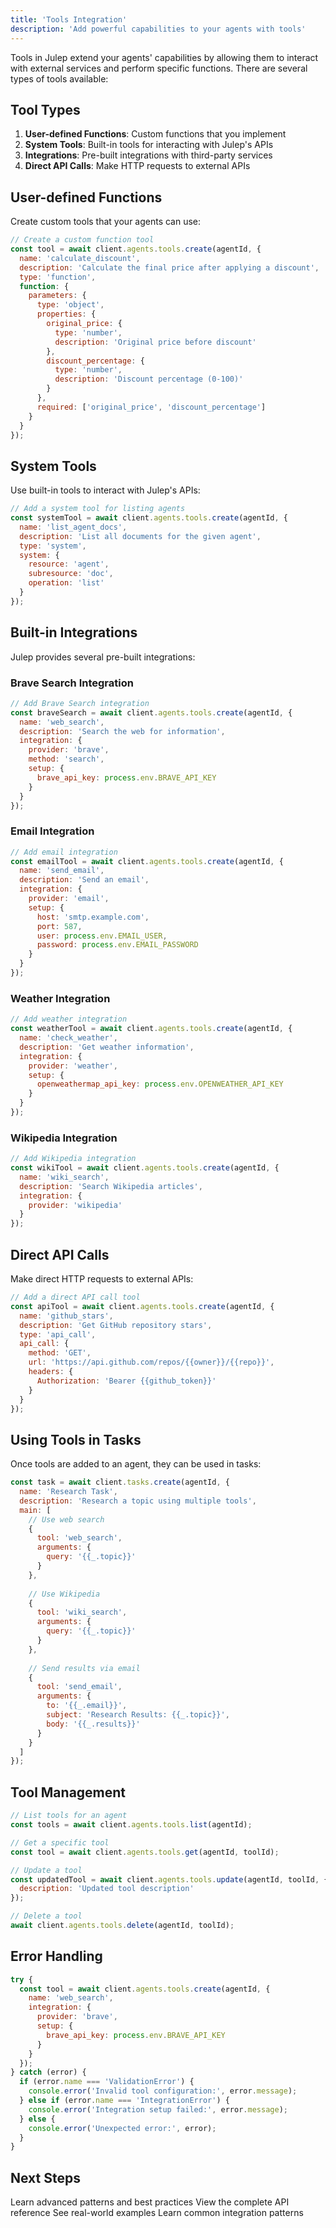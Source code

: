 ```yaml
---
title: 'Tools Integration'
description: 'Add powerful capabilities to your agents with tools'
---
```


Tools in Julep extend your agents' capabilities by allowing them to interact with external services and perform specific functions. There are several types of tools available:

## Tool Types

1. **User-defined Functions**: Custom functions that you implement
2. **System Tools**: Built-in tools for interacting with Julep's APIs
3. **Integrations**: Pre-built integrations with third-party services
4. **Direct API Calls**: Make HTTP requests to external APIs

## User-defined Functions

Create custom tools that your agents can use:

```javascript [expandable]
// Create a custom function tool
const tool = await client.agents.tools.create(agentId, {
  name: 'calculate_discount',
  description: 'Calculate the final price after applying a discount',
  type: 'function',
  function: {
    parameters: {
      type: 'object',
      properties: {
        original_price: {
          type: 'number',
          description: 'Original price before discount'
        },
        discount_percentage: {
          type: 'number',
          description: 'Discount percentage (0-100)'
        }
      },
      required: ['original_price', 'discount_percentage']
    }
  }
});
```

## System Tools

Use built-in tools to interact with Julep's APIs:

```javascript
// Add a system tool for listing agents
const systemTool = await client.agents.tools.create(agentId, {
  name: 'list_agent_docs',
  description: 'List all documents for the given agent',
  type: 'system',
  system: {
    resource: 'agent',
    subresource: 'doc',
    operation: 'list'
  }
});
```

## Built-in Integrations

Julep provides several pre-built integrations:

### Brave Search Integration

```javascript
// Add Brave Search integration
const braveSearch = await client.agents.tools.create(agentId, {
  name: 'web_search',
  description: 'Search the web for information',
  integration: {
    provider: 'brave',
    method: 'search',
    setup: {
      brave_api_key: process.env.BRAVE_API_KEY
    }
  }
});
```

### Email Integration

```javascript
// Add email integration
const emailTool = await client.agents.tools.create(agentId, {
  name: 'send_email',
  description: 'Send an email',
  integration: {
    provider: 'email',
    setup: {
      host: 'smtp.example.com',
      port: 587,
      user: process.env.EMAIL_USER,
      password: process.env.EMAIL_PASSWORD
    }
  }
});
```

### Weather Integration

```javascript
// Add weather integration
const weatherTool = await client.agents.tools.create(agentId, {
  name: 'check_weather',
  description: 'Get weather information',
  integration: {
    provider: 'weather',
    setup: {
      openweathermap_api_key: process.env.OPENWEATHER_API_KEY
    }
  }
});
```

### Wikipedia Integration

```javascript
// Add Wikipedia integration
const wikiTool = await client.agents.tools.create(agentId, {
  name: 'wiki_search',
  description: 'Search Wikipedia articles',
  integration: {
    provider: 'wikipedia'
  }
});
```

## Direct API Calls

Make direct HTTP requests to external APIs:

```javascript
// Add a direct API call tool
const apiTool = await client.agents.tools.create(agentId, {
  name: 'github_stars',
  description: 'Get GitHub repository stars',
  type: 'api_call',
  api_call: {
    method: 'GET',
    url: 'https://api.github.com/repos/{{owner}}/{{repo}}',
    headers: {
      Authorization: 'Bearer {{github_token}}'
    }
  }
});
```

## Using Tools in Tasks

Once tools are added to an agent, they can be used in tasks:

```javascript [expandable]
const task = await client.tasks.create(agentId, {
  name: 'Research Task',
  description: 'Research a topic using multiple tools',
  main: [
    // Use web search
    {
      tool: 'web_search',
      arguments: {
        query: '{{_.topic}}'
      }
    },
    
    // Use Wikipedia
    {
      tool: 'wiki_search',
      arguments: {
        query: '{{_.topic}}'
      }
    },
    
    // Send results via email
    {
      tool: 'send_email',
      arguments: {
        to: '{{_.email}}',
        subject: 'Research Results: {{_.topic}}',
        body: '{{_.results}}'
      }
    }
  ]
});
```

## Tool Management

```javascript
// List tools for an agent
const tools = await client.agents.tools.list(agentId);

// Get a specific tool
const tool = await client.agents.tools.get(agentId, toolId);

// Update a tool
const updatedTool = await client.agents.tools.update(agentId, toolId, {
  description: 'Updated tool description'
});

// Delete a tool
await client.agents.tools.delete(agentId, toolId);
```

## Error Handling

```javascript
try {
  const tool = await client.agents.tools.create(agentId, {
    name: 'web_search',
    integration: {
      provider: 'brave',
      setup: {
        brave_api_key: process.env.BRAVE_API_KEY
      }
    }
  });
} catch (error) {
  if (error.name === 'ValidationError') {
    console.error('Invalid tool configuration:', error.message);
  } else if (error.name === 'IntegrationError') {
    console.error('Integration setup failed:', error.message);
  } else {
    console.error('Unexpected error:', error);
  }
}
```

## Next Steps

<CardGroup cols={2}>
  <Card
    title="Advanced Usage"
    icon="graduation-cap"
    href="/sdks/nodejs/advanced-usage"
  >
    Learn advanced patterns and best practices
  </Card>
  <Card
    title="API Reference"
    icon="code"
    href="/api-reference"
  >
    View the complete API reference
  </Card>
  <Card
    title="Examples"
    icon="lightbulb"
    href="/examples"
  >
    See real-world examples
  </Card>
  <Card
    title="Common Patterns"
    icon="puzzle-piece"
    href="/sdks/common/error-handling"
  >
    Learn common integration patterns
  </Card>
</CardGroup> 